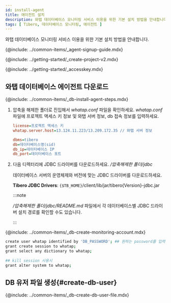 ```yaml
---
id: install-agent
title: 에이전트 설치
description: 와탭 데이터베이스 모니터링 서비스 이용을 위한 기본 설치 방법을 안내합니다.
tags: [ Tibero, 데이터베이스 모니터링, 에이전트 ]
---
```



와탭 데이터베이스 모니터링 서비스 이용을 위한 기본 설치 방법을 안내합니다.

{@include: ../common-items/_agent-signup-guide.mdx}

<Youtube ko='RhU3f3d7k1A' en='wQbXDKNdDfA' ja='wQbXDKNdDfA' />

{@include: ../getting-started/_create-project-v2.mdx}  

{@include: ../getting-started/_accesskey.mdx}

## 와탭 데이터베이스 에이전트 다운로드

{@include: ../common-items/_db-install-agent-steps.mdx}

1. 압축을 해제한 폴더로 진입해서 *whatap.conf* 파일을 확인하세요. *whatap.conf* 파일에 프로젝트 액세스 키 정보 및 와탭 서버 정보, db 접속 정보를 입력하세요.

    ```ini title='whatap.conf'
    license=프로젝트 액세스 키
    whatap.server.host=13.124.11.223/13.209.172.35 // 와탭 서버 정보

    dbms=tibero
    db=데이터베이스명(sid)
    db_ip=데이터베이스 IP
    db_port=데이터베이스 포트 
    ```

1. 다음 디렉터리에 JDBC 드라이버를 다운로드하세요. */압축해제한 폴더/jdbc*

    데이터베이스 서버의 운영체제와 버전에 맞는 JDBC 드라이버를 다운로드하세요.
    
    **Tibero JDBC Drivers**: `{$TB_HOME}`/client/lib/jar/tibero{Version}-jdbc.jar

    :::note

    */압축해제한 폴더/jdbc/README.md* 파일에서 각 데이터베이스별 JDBC 드라이버 설치 경로를 확인할 수도 있습니다.

    :::

{@include: ../common-items/_db-create-monitoring-account.mdx}

```bash showLineNumbers
create user whatap identified by 'DB_PASSWORD'; ## 원하는 password를 입력하세요.
grant create session to whatap;
grant select any dictionary to whatap;
 
## kill session 사용시
grant alter system to whatap;
```

## DB 유저 파일 생성{#create-db-user}

{@include: ../common-items/_db-create-db-user-file.mdx}